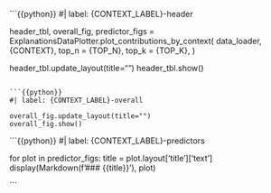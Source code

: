 ```{{python}}
#| label: {CONTEXT_LABEL}-header

header_tbl, overall_fig, predictor_figs = ExplanationsDataPlotter.plot_contributions_by_context(
    data_loader,
    {CONTEXT},
    top_n = {TOP_N},
    top_k = {TOP_K},
)

header_tbl.update_layout(title="")
header_tbl.show()
```

```{{python}}
#| label: {CONTEXT_LABEL}-overall

overall_fig.update_layout(title="")
overall_fig.show()
```

```{{python}}
#| label: {CONTEXT_LABEL}-predictors

for plot in predictor_figs:
    title = plot.layout['title']['text']
    display(Markdown(f'### {{title}}'), plot)

```